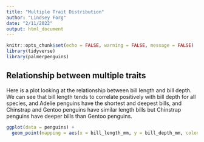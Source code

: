 ```yaml
---
title: "Multiple Trait Distribution"
author: "Lindsey Forg"
date: "2/11/2022"
output: html_document
---
```


```r
knitr::opts_chunk$set(echo = FALSE, warning = FALSE, message = FALSE)
library(tidyverse)
library(palmerpenguins)
```

## Relationship between multiple traits ##

Here is a plot looking at the relationship between bill length and bill depth. We can see that bill length tends to correlate positively with bill depth for all species, and Adelie penguins have the shortest and deepest bills, and Chinstrap and Gentoo penguins have similar length bills but Chinstrap penguins have deeper bills than Gentoo penguins. 

```r
ggplot(data = penguins) + 
  geom_point(mapping = aes(x = bill_length_mm, y = bill_depth_mm, color = species))
```

